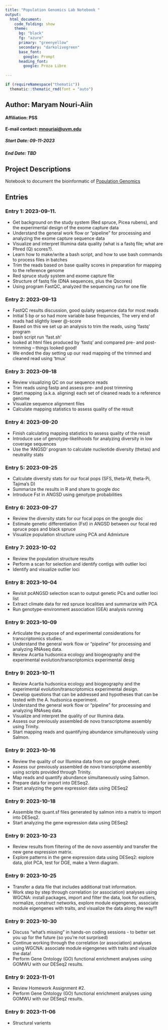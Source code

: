 ```yaml
---
title: "Population Genomics Lab Notebook "
output: 
  html_document:
    code_folding: show
    theme:
      bg: "black"
      fg: "azure"
      primary: "greenyellow"
      secondary: "darkolivegreen"
      base_font:
        google: Prompt
      heading_font:
        google: Proza Libre
      
---
```


```r
if (requireNamespace("thematic")) 
  thematic::thematic_rmd(font = "auto")
```

## Author: Maryam Nouri-Aiin
#### Affiliation: PSS
#### E-mail contact: [mnouriai\@uvm.edu](mailto:mnouriai@uvm.edu){.email}
##### Start Date: 09-11-2023
##### End Date: TBD

## Project Descriptions
Notebook to document the bioinformatic of [Population Genomics](https://pespenilab.github.io/Ecological-Genomics/Tutorials.html)

## Entries {.tabset .tabset-pills}


### Entry 1: 2023-09-11. 
  
- Get background on the study system (Red spruce, Picea rubens), and the experimental design of the exome capture data
- Understand the general work flow or “pipeline” for processing and analyzing the exome capture sequence data
- Visualize and interpret Illumina data quality (what is a fastq file; what are Phred (Q) scores?).
- Learn how to make/write a bash script, and how to use bash commands to process files in batches
- Trim the reads based on base quality scores in preparation for mapping to the reference genome
- Red spruce study system and exome capture file
- Structure of fastq file (DNA sequences, plus the Qscores)
- Using program FastQC, analyzed the sequencing run for one file
 

### Entry 2: 2023-09-13

- FastQC results discussion, good qulaity sequence data for most reads
- Initial 5 bp or so had more variable base frequncies, The very end of reads had slightly lower @-score
- Based on this we set up an analysis to trim the reads, using 'fastq' program
- bash script run  'fast.sh'
- looked at html files produced by 'fastq' and compared pre- and post-trimming -- things looked good!
- We ended the day setting up our read mapping of the trimmed and cleaned read using 'tmux'


### Entry 3: 2023-09-18

- Review visualizing QC on our sequence reads
- Trim reads using fastp and assess pre- and post trimming
- Start mapping (a.k.a. aligning) each set of cleaned reads to a reference genome
- Visualize sequence alignment files
- Calculate mapping statistics to assess quality of the result

### Entry 4: 2023-09-20

- Finish calculating mapping statistics to assess quality of the result
- Introduce use of genotype-likelihoods for analyzing diversity in low coverage sequences
- Use the ‘ANGSD’ program to calculate nucleotide diversity (thetas) and neutrality stats

### Entry 5: 2023-09-25

- Calculate diversity stats for our focal pops (SFS, theta-W, theta-Pi, Tajima’s D)
- Summarize the results in R and share to google doc
- Introduce Fst in ANGSD using genotype probabilities

### Entry 6: 2023-09-27

- Review the diversity stats for our focal pops on the google doc
- Estimate genetic differentiation (Fst) in ANGSD between our focal red spruce pops and black spruce
- Visualize population structure using PCA and Admixture

### Entry 7: 2023-10-02

- Review the population structure results
- Perform a scan for selection and identify contigs with outlier loci
- Identify and visualize outlier loci


### Entry 8: 2023-10-04

- Revisit pcANGSD selection scan to output genetic PCs and outlier loci list
- Extract climate data for red spruce localities and summarize with PCA
- Run genotype-environment association (GEA) analysis running

### Entry 9: 2023-10-09

- Articulate the purpose of and experimental considerations for transcriptomics studies.
- Understand the general work flow or “pipeline” for processing and analyzing RNAseq data.
- Review Acartia hudsonica ecology and biogeography and the experimental evolution/transcriptomics experimental desig

### Entry 9: 2023-10-11

- Review Acartia hudsonica ecology and biogeography and the experimental evolution/transcriptomics experimental design.
- Develop questions that can be addressed and hypotheses that can be tested with the A. hudsonica experiment.
- Understand the general work flow or “pipeline” for processing and analyzing RNAseq data.
- Visualize and interpret the quality of our Illumina data.
- Assess our previously assembled de novo transcriptome assembly using Trinity.
- Start mapping reads and quantifying abundance simultaneously using Salmon.

### Entry 9: 2023-10-16

- Review the quality of our Illumina data from our google sheet.
- Assess our previously assembled de novo transcriptome assembly using scripts provided through Trinity.
- Map reads and quantify abundance simultaneously using Salmon.
- Prepare data for import into DESeq2.
- Start analyzing the gene expression data using DESeq2

### Entry 9: 2023-10-18

- Assemble the quant.sf files generated by salmon into a matrix to import into DESeq2.
- Start analyzing the gene expression data using DESeq2

### Entry 9: 2023-10-23

- Review results from filtering of the de novo assembly and transfer the new gene expression matrix.
- Explore patterns in the gene expression data using DESeq2: explore data, plot PCA, test for DGE, make a Venn diagram.

### Entry 9: 2023-10-25
- Transfer a data file that includes additional trait information.
- Work step by step through correlation (or association) analyses using WGCNA: install packages, import and filter the data, look for outliers, normalize, construct networks, explore module eigengenes, associate module eigengenes with traits, and visualize the data along the way!!!

### Entry 9: 2023-10-30

- Discuss “what’s missing” in hands-on coding sessions - to better set you up for the future (so you’re not surprised)
- Continue working through the correlation (or association) analyses using WGCNA: associate module eigengenes with traits and visualize the data!
- Perform Gene Ontology (GO) functional enrichment analyses using GOMWU with our DESeq2 results.

### Entry 9: 2023-11-01

- Review Homework Assignment #2.
- Perform Gene Ontology (GO) functional enrichment analyses using GOMWU with our DESeq2 results.

### Entry 9: 2023-11-06

- Structural varients